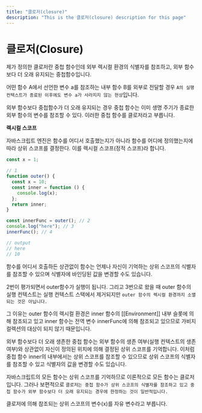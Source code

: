 ```yaml
---
title: "클로저(closure)"
description: "This is the 클로저(closure) description for this page"
---
```


# 클로저(Closure)

제가 정의한 클로저란 중첩 함수인데 외부 렉시컬 환경의 식별자를 참조하고, 외부 함수보다 더 오래 유지되는 중첩함수입니다.

어떤 함수 A에서 선언한 변수 a를 참조하는 내부 함수 B를 외부로 전달할 경우 `A의 실행 컨텍스트가 종료된 이후에도 변수 a가 사라지지 않는 현상`입니다.

외부 함수보다 중첩함수가 더 오래 유지되는 경우 중첩 함수는 이미 생명 주기가 종료한 외부 함수의 변수를 참조할 수 있다. 이러한 중첩 함수를 클로저라고 부릅니다.

**렉시컬 스코프**

자바스크립트 엔진은 함수를 어디서 호출했는지가 아니라 함수를 어디에 정의했는지에 따라 상위 스코프를 결정한다. 이를 렉시컬 스코프(정적 스코프)라 합니다.

```jsx
const x = 1;

// 1
function outer() {
  const x = 10;
  const inner = function () {
    console.log(x);
  };
  return inner;
}

const innerFunc = outer(); // 2
console.log("here"); // 3
innerFunc(); // 4

// output
// here
// 10
```

함수를 어디서 호출하든 상관없이 함수는 언제나 자신이 기억하는 상위 스코프의 식별자를 참조할 수 있으며 식별자에 바인딩된 값을 변경할 수도 있습니다.

2번이 평가되면서 outer함수가 실행이 됩니다. 그리고 3번으로 왔을 때 outer 함수의 실행 컨텍스트는 실행 컨텍스트 스택에서 제거되지만 `outer 함수의 렉시컬 환경까지 소멸되는 것은 아닙니다.`

그 이유는 outer 함수의 렉시컬 환경은 inner 함수의 [[Environment]] 내부 슬롯에 의해 참조되고 있고 inner 함수는 전역 변수 innerFunc에 의해 참조되고 있으므로 가비지 컬렉션의 대상이 되지 않기 때문입니다.

외부 함수보다 더 오래 생존한 중첩 함수는 외부 함수의 생존 여부(실행 컨텍스트의 생존 여부)와 상관없이 자신이 정의된 위치에 의해 결정된 상위 스코프를 기억합니다. 이처럼 중첩 함수 inner의 내부에서는 상위 스코프를 참조할 수 있으므로 상위 스코프의 식별자를 참조할 수 있고 식별자의 값을 변경할 수도 있습니다.

자바스크립트의 모든 함수는 상위 스코프를 기억하므로 이론적으로 모든 함수는 클로저입니다. 그러나 보편적으로 `클로저는 중첩 함수가 상위 스코프의 식별자를 참조하고 있고 중첩 함수가 외부 함수보다 더 오래 유지되는 경우에 한정하는 것이 일반적입니다.`

클로저에 의해 참조되는 상위 스코프의 변수(x)를 자유 변수라고 부릅니다.
